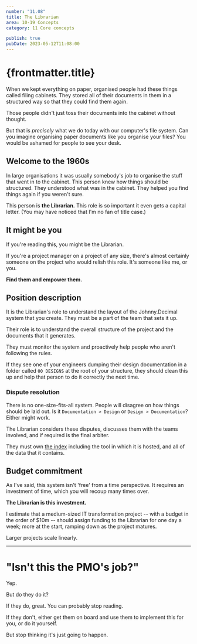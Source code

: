 ```yaml
---
number: "11.08"
title: The Librarian
area: 10-19 Concepts
category: 11 Core concepts

publish: true
pubDate: 2023-05-12T11:08:00
---
```


# {frontmatter.title}

When we kept everything on paper, organised people had these things called filing cabinets. They stored all of their documents in them in a structured way so that they could find them again.

Those people didn't just toss their documents into the cabinet without thought.

But that is _precisely_ what we do today with our computer's file system. Can you imagine organising paper documents like you organise your files? You would be ashamed for people to see your desk.

## Welcome to the 1960s

In large organisations it was usually somebody's job to organise the stuff that went in to the cabinet. This person knew how things should be structured. They understood what was in the cabinet. They helped you find things again if you weren't sure.

This person is **the Librarian.** This role is so important it even gets a capital letter. (You may have noticed that I'm no fan of title case.)

## It might be you

If you're reading this, you might be the Librarian.

If you're a project manager on a project of any size, there's almost certainly someone on the project who would relish this role. It's someone like me, or you.

**Find them and empower them.**

## Position description

It is the Librarian's role to understand the layout of the Johnny.Decimal system that you create. They must be a part of the team that sets it up.

Their role is to understand the overall structure of the project and the documents that it generates.

They must monitor the system and proactively help people who aren't following the rules.

If they see one of your engineers dumping their design documentation in a folder called `00 DESIGNS` at the root of your structure, they should clean this up and help that person to do it correctly the next time.

### Dispute resolution

There is no one-size-fits-all system. People will disagree on how things should be laid out. Is it `Documentation > Design` or `Design > Documentation`? Either might work.

The Librarian considers these disputes, discusses them with the teams involved, and if required is the final arbiter.

They must own [the index](/10-19-concepts/11-core/11.05-the-index/) including the tool in which it is hosted, and all of the data that it contains.

## Budget commitment

As I've said, this system isn't 'free' from a time perspective. It requires an investment of time, which you will recoup many times over.

**The Librarian is this investment.**

I estimate that a medium-sized IT transformation project -- with a budget in the order of $10m -- should assign funding to the Librarian for one day a week; more at the start, ramping down as the project matures.

Larger projects scale linearly.

---

# "Isn't this the PMO's job?"

Yep.

But do they do it?

If they do, great. You can probably stop reading.

If they don't, either get them on board and use them to implement this for you, or do it yourself.

But stop thinking it's just going to happen.
